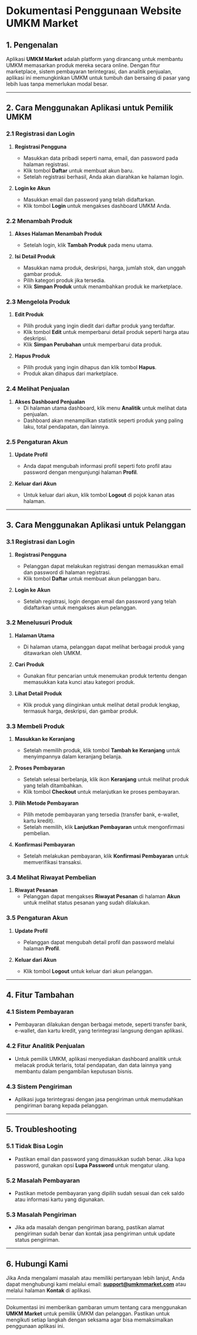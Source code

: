 # Dokumentasi Penggunaan Website UMKM Market

## 1. Pengenalan
Aplikasi **UMKM Market** adalah platform yang dirancang untuk membantu UMKM memasarkan produk mereka secara online. Dengan fitur marketplace, sistem pembayaran terintegrasi, dan analitik penjualan, aplikasi ini memungkinkan UMKM untuk tumbuh dan bersaing di pasar yang lebih luas tanpa memerlukan modal besar.

---

## 2. Cara Menggunakan Aplikasi untuk Pemilik UMKM

### 2.1 Registrasi dan Login
1. **Registrasi Pengguna**
   - Masukkan data pribadi seperti nama, email, dan password pada halaman registrasi.
   - Klik tombol **Daftar** untuk membuat akun baru.
   - Setelah registrasi berhasil, Anda akan diarahkan ke halaman login.
   
2. **Login ke Akun**
   - Masukkan email dan password yang telah didaftarkan.
   - Klik tombol **Login** untuk mengakses dashboard UMKM Anda.

### 2.2 Menambah Produk
1. **Akses Halaman Menambah Produk**
   - Setelah login, klik **Tambah Produk** pada menu utama.
   
2. **Isi Detail Produk**
   - Masukkan nama produk, deskripsi, harga, jumlah stok, dan unggah gambar produk.
   - Pilih kategori produk jika tersedia.
   - Klik **Simpan Produk** untuk menambahkan produk ke marketplace.

### 2.3 Mengelola Produk
1. **Edit Produk**
   - Pilih produk yang ingin diedit dari daftar produk yang terdaftar.
   - Klik tombol **Edit** untuk memperbarui detail produk seperti harga atau deskripsi.
   - Klik **Simpan Perubahan** untuk memperbarui data produk.

2. **Hapus Produk**
   - Pilih produk yang ingin dihapus dan klik tombol **Hapus**.
   - Produk akan dihapus dari marketplace.

### 2.4 Melihat Penjualan
1. **Akses Dashboard Penjualan**
   - Di halaman utama dashboard, klik menu **Analitik** untuk melihat data penjualan.
   - Dashboard akan menampilkan statistik seperti produk yang paling laku, total pendapatan, dan lainnya.

### 2.5 Pengaturan Akun
1. **Update Profil**
   - Anda dapat mengubah informasi profil seperti foto profil atau password dengan mengunjungi halaman **Profil**.
   
2. **Keluar dari Akun**
   - Untuk keluar dari akun, klik tombol **Logout** di pojok kanan atas halaman.

---

## 3. Cara Menggunakan Aplikasi untuk Pelanggan

### 3.1 Registrasi dan Login
1. **Registrasi Pengguna**
   - Pelanggan dapat melakukan registrasi dengan memasukkan email dan password di halaman registrasi.
   - Klik tombol **Daftar** untuk membuat akun pelanggan baru.

2. **Login ke Akun**
   - Setelah registrasi, login dengan email dan password yang telah didaftarkan untuk mengakses akun pelanggan.

### 3.2 Menelusuri Produk
1. **Halaman Utama**
   - Di halaman utama, pelanggan dapat melihat berbagai produk yang ditawarkan oleh UMKM.
   
2. **Cari Produk**
   - Gunakan fitur pencarian untuk menemukan produk tertentu dengan memasukkan kata kunci atau kategori produk.

3. **Lihat Detail Produk**
   - Klik produk yang diinginkan untuk melihat detail produk lengkap, termasuk harga, deskripsi, dan gambar produk.

### 3.3 Membeli Produk
1. **Masukkan ke Keranjang**
   - Setelah memilih produk, klik tombol **Tambah ke Keranjang** untuk menyimpannya dalam keranjang belanja.
   
2. **Proses Pembayaran**
   - Setelah selesai berbelanja, klik ikon **Keranjang** untuk melihat produk yang telah ditambahkan.
   - Klik tombol **Checkout** untuk melanjutkan ke proses pembayaran.
   
3. **Pilih Metode Pembayaran**
   - Pilih metode pembayaran yang tersedia (transfer bank, e-wallet, kartu kredit).
   - Setelah memilih, klik **Lanjutkan Pembayaran** untuk mengonfirmasi pembelian.

4. **Konfirmasi Pembayaran**
   - Setelah melakukan pembayaran, klik **Konfirmasi Pembayaran** untuk memverifikasi transaksi.

### 3.4 Melihat Riwayat Pembelian
1. **Riwayat Pesanan**
   - Pelanggan dapat mengakses **Riwayat Pesanan** di halaman **Akun** untuk melihat status pesanan yang sudah dilakukan.

### 3.5 Pengaturan Akun
1. **Update Profil**
   - Pelanggan dapat mengubah detail profil dan password melalui halaman **Profil**.

2. **Keluar dari Akun**
   - Klik tombol **Logout** untuk keluar dari akun pelanggan.

---

## 4. Fitur Tambahan

### 4.1 Sistem Pembayaran
   - Pembayaran dilakukan dengan berbagai metode, seperti transfer bank, e-wallet, dan kartu kredit, yang terintegrasi langsung dengan aplikasi.
   
### 4.2 Fitur Analitik Penjualan
   - Untuk pemilik UMKM, aplikasi menyediakan dashboard analitik untuk melacak produk terlaris, total pendapatan, dan data lainnya yang membantu dalam pengambilan keputusan bisnis.

### 4.3 Sistem Pengiriman
   - Aplikasi juga terintegrasi dengan jasa pengiriman untuk memudahkan pengiriman barang kepada pelanggan.

---

## 5. Troubleshooting

### 5.1 Tidak Bisa Login
   - Pastikan email dan password yang dimasukkan sudah benar. Jika lupa password, gunakan opsi **Lupa Password** untuk mengatur ulang.

### 5.2 Masalah Pembayaran
   - Pastikan metode pembayaran yang dipilih sudah sesuai dan cek saldo atau informasi kartu yang digunakan.

### 5.3 Masalah Pengiriman
   - Jika ada masalah dengan pengiriman barang, pastikan alamat pengiriman sudah benar dan kontak jasa pengiriman untuk update status pengiriman.

---

## 6. Hubungi Kami
Jika Anda mengalami masalah atau memiliki pertanyaan lebih lanjut, Anda dapat menghubungi kami melalui email: **support@umkmmarket.com** atau melalui halaman **Kontak** di aplikasi.

---

Dokumentasi ini memberikan gambaran umum tentang cara menggunakan **UMKM Market** untuk pemilik UMKM dan pelanggan. Pastikan untuk mengikuti setiap langkah dengan seksama agar bisa memaksimalkan penggunaan aplikasi ini.
